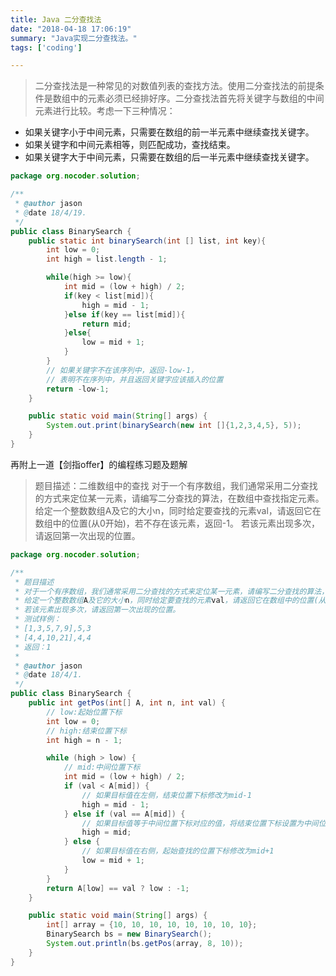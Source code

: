 ```yaml
---
title: Java 二分查找法
date: "2018-04-18 17:06:19"
summary: "Java实现二分查找法。"
tags: ['coding']

---
```


> 二分查找法是一种常见的对数值列表的查找方法。使用二分查找法的前提条件是数组中的元素必须已经排好序。二分查找法首先将关键字与数组的中间元素进行比较。考虑一下三种情况：

- 如果关键字小于中间元素，只需要在数组的前一半元素中继续查找关键字。
- 如果关键字和中间元素相等，则匹配成功，查找结束。
- 如果关键字大于中间元素，只需要在数组的后一半元素中继续查找关键字。

```java
package org.nocoder.solution;

/**
 * @author jason
 * @date 18/4/19.
 */
public class BinarySearch {
    public static int binarySearch(int [] list, int key){
        int low = 0;
        int high = list.length - 1;

        while(high >= low){
            int mid = (low + high) / 2;
            if(key < list[mid]){
                high = mid - 1;
            }else if(key == list[mid]){
                return mid;
            }else{
                low = mid + 1;
            }
        }
	    // 如果关键字不在该序列中，返回-low-1，
		// 表明不在序列中，并且返回关键字应该插入的位置
        return -low-1;
    }

    public static void main(String[] args) {
        System.out.print(binarySearch(new int []{1,2,3,4,5}, 5));
    }
}

```

再附上一道【剑指offer】的编程练习题及题解

> 题目描述：二维数组中的查找
 对于一个有序数组，我们通常采用二分查找的方式来定位某一元素，请编写二分查找的算法，在数组中查找指定元素。
 给定一个整数数组A及它的大小n，同时给定要查找的元素val，请返回它在数组中的位置(从0开始)，若不存在该元素，返回-1。
 若该元素出现多次，请返回第一次出现的位置。

```java
package org.nocoder.solution;

/**
 * 题目描述
 * 对于一个有序数组，我们通常采用二分查找的方式来定位某一元素，请编写二分查找的算法，在数组中查找指定元素。
 * 给定一个整数数组A及它的大小n，同时给定要查找的元素val，请返回它在数组中的位置(从0开始)，若不存在该元素，返回-1。
 * 若该元素出现多次，请返回第一次出现的位置。
 * 测试样例：
 * [1,3,5,7,9],5,3
 * [4,4,10,21],4,4
 * 返回：1
 *
 * @author jason
 * @date 18/4/1.
 */
public class BinarySearch {
    public int getPos(int[] A, int n, int val) {
        // low:起始位置下标
        int low = 0;
        // high:结束位置下标
        int high = n - 1;

        while (high > low) {
            // mid:中间位置下标
            int mid = (low + high) / 2;
            if (val < A[mid]) {
                // 如果目标值在左侧，结束位置下标修改为mid-1
                high = mid - 1;
            } else if (val == A[mid]) {
                // 如果目标值等于中间位置下标对应的值，将结束位置下标设置为中间位置下标，继续向左查找
                high = mid;
            } else {
                // 如果目标值在右侧，起始查找的位置下标修改为mid+1
                low = mid + 1;
            }
        }
        return A[low] == val ? low : -1;
    }

    public static void main(String[] args) {
        int[] array = {10, 10, 10, 10, 10, 10, 10, 10};
        BinarySearch bs = new BinarySearch();
        System.out.println(bs.getPos(array, 8, 10));
    }
}

```